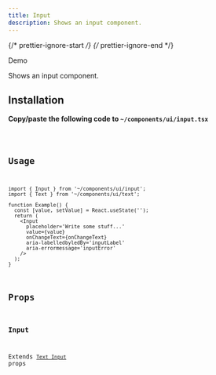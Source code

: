 ```yaml
---
title: Input
description: Shows an input component.
---
```


{/* prettier-ignore-start */}
{/* prettier-ignore-end */}


<LinkButton target='_blank' href='https://rnr-showcase.vercel.app/input'>
  Demo
</LinkButton>

<br />

Shows an input component.

## Installation

**Copy/paste the following code to `~/components/ui/input.tsx`**

<Code code={importedCode} lang='tsx' title='~/components/ui/input.tsx' />

## Usage

```tsx
import { Input } from '~/components/ui/input';
import { Text } from '~/components/ui/text';

function Example() {
  const [value, setValue] = React.useState('');
  return (
    <Input
      placeholder='Write some stuff...'
      value={value}
      onChangeText={onChangeText}
      aria-labelledbyledBy='inputLabel'
      aria-errormessage='inputError'
    />
  );
}
```

## Props

### Input

Extends [`Text Input`](https://reactnative.dev/docs/textinput#props) props
